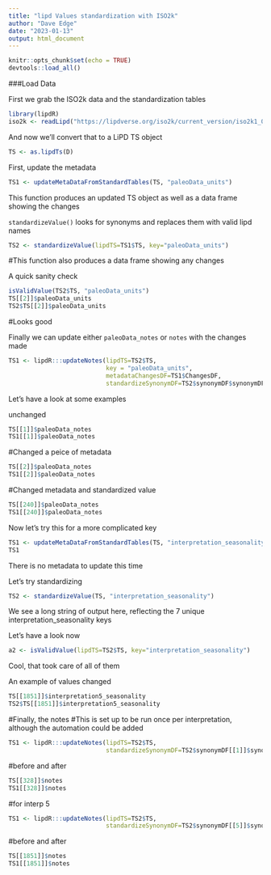 ```yaml
---
title: "lipd Values standardization with ISO2k"
author: "Dave Edge"
date: "2023-01-13"
output: html_document
---
```


```r
knitr::opts_chunk$set(echo = TRUE)
devtools::load_all()
```

###Load Data

First we grab the ISO2k data and the standardization tables

```r
library(lipdR)
iso2k <- readLipd("https://lipdverse.org/iso2k/current_version/iso2k1_0_1.zip")
```


And now we'll convert that to a LiPD TS object
```r
TS <- as.lipdTs(D)
```


First, update the metadata

```r
TS1 <- updateMetaDataFromStandardTables(TS, "paleoData_units")
```

This function produces an updated TS object as well as a data frame showing the changes

`standardizeValue()` looks for synonyms and replaces them with valid lipd names

```r
TS2 <- standardizeValue(lipdTS=TS1$TS, key="paleoData_units")
```

#This function also produces a data frame showing any changes

A quick sanity check

```r
isValidValue(TS2$TS, "paleoData_units")
TS[[2]]$paleoData_units
TS2$TS[[2]]$paleoData_units
```

#Looks good

Finally we can update either `paleoData_notes` or `notes` with the changes made

```r
TS1 <- lipdR:::updateNotes(lipdTS=TS2$TS,
                           key = "paleoData_units",
                           metadataChangesDF=TS1$ChangesDF,
                           standardizeSynonymDF=TS2$synonymDF$synonymDF)
```

Let's have a look at some examples

unchanged
```r
TS[[1]]$paleoData_notes
TS1[[1]]$paleoData_notes
```

#Changed a peice of metadata

```r
TS[[2]]$paleoData_notes
TS1[[2]]$paleoData_notes
```


#Changed metadata and standardized value

```r
TS[[240]]$paleoData_notes
TS1[[240]]$paleoData_notes
```

Now let's try this for a more complicated key


```r
TS1 <- updateMetaDataFromStandardTables(TS, "interpretation_seasonality")
TS1
```

There is no metadata to update this time

Let's try standardizing

```r
TS2 <- standardizeValue(TS, "interpretation_seasonality")
```

We see a long string of output here, reflecting the 7 unique interpretation_seasonality keys

Let's have a look now

```r
a2 <- isValidValue(lipdTS=TS2$TS, key="interpretation_seasonality")
```

Cool, that took care of all of them

An example of values changed

```r
TS[[1851]]$interpretation5_seasonality
TS2$TS[[1851]]$interpretation5_seasonality
```


#Finally, the notes
#This is set up to be run once per interpretation, although the automation could be added
```r
TS1 <- lipdR:::updateNotes(lipdTS=TS2$TS,
                           standardizeSynonymDF=TS2$synonymDF[[1]]$synonymDF)
```

#before and after

```r
TS[[328]]$notes
TS1[[328]]$notes
```

#for interp 5

```r
TS1 <- lipdR:::updateNotes(lipdTS=TS2$TS,
                           standardizeSynonymDF=TS2$synonymDF[[5]]$synonymDF)
```

#before and after

```r
TS[[1851]]$notes
TS1[[1851]]$notes
```
